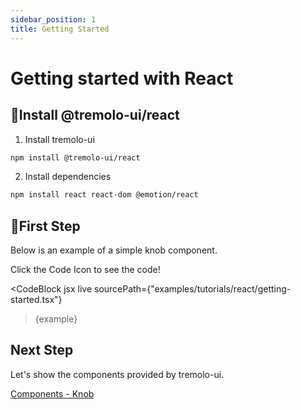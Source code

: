 ```yaml
---
sidebar_position: 1
title: Getting Started
---
```



# Getting started with React

## 🧬Install @tremolo-ui/react

1. Install tremolo-ui

```bash npm2yarn
npm install @tremolo-ui/react
```

2. Install dependencies

```bash npm2yarn
npm install react react-dom @emotion/react
```

## 🔰First Step

Below is an example of a simple knob component.

Click the Code Icon to see the code!

<CodeBlock
  jsx
  live
  sourcePath={"examples/tutorials/react/getting-started.tsx"}
>{example}</CodeBlock>

## Next Step

Let's show the components provided by tremolo-ui.

[Components - Knob](../../components/knob/)
